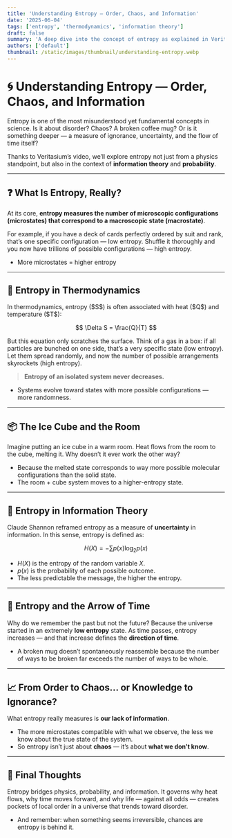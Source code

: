 ```yaml
---
title: 'Understanding Entropy — Order, Chaos, and Information'
date: '2025-06-04'
tags: ['entropy', 'thermodynamics', 'information theory']
draft: false
summary: 'A deep dive into the concept of entropy as explained in Veritasium’s video: from thermodynamics to information theory, we unravel why entropy is not just about disorder but about what we don’t know.'
authors: ['default']
thumbnail: /static/images/thumbnail/understanding-entropy.webp
---
```


# 🌀 Understanding Entropy — Order, Chaos, and Information

Entropy is one of the most misunderstood yet fundamental concepts in science. Is it about disorder? Chaos? A broken coffee mug? Or is it something deeper — a measure of ignorance, uncertainty, and the flow of time itself?

Thanks to Veritasium’s video, we’ll explore entropy not just from a physics standpoint, but also in the context of **information theory** and **probability**.

<Youtube id="DxL2HoqLbyA" title="video-embed-veritasium" />

---

## ❓ What Is Entropy, Really?

At its core, **entropy measures the number of microscopic configurations (microstates) that correspond to a macroscopic state (macrostate)**.

For example, if you have a deck of cards perfectly ordered by suit and rank, that’s one specific configuration — low entropy. Shuffle it thoroughly and you now have trillions of possible configurations — high entropy.

- More microstates = higher entropy

---

## 🧊 Entropy in Thermodynamics

In thermodynamics, entropy (\$S\$) is often associated with heat (\$Q\$) and temperature (\$T\$):

$$
\Delta S = \frac{Q}{T}
$$

But this equation only scratches the surface. Think of a gas in a box: if all particles are bunched on one side, that’s a very specific state (low entropy). Let them spread randomly, and now the number of possible arrangements skyrockets (high entropy).

> **Entropy of an isolated system never decreases.**

- Systems evolve toward states with more possible configurations — more randomness.

---

## 📦 The Ice Cube and the Room

Imagine putting an ice cube in a warm room. Heat flows from the room to the cube, melting it. Why doesn’t it ever work the other way?

- Because the melted state corresponds to way more possible molecular configurations than the solid state.
- The room + cube system moves to a higher-entropy state.

---

## 🧠 Entropy in Information Theory

Claude Shannon reframed entropy as a measure of **uncertainty** in information. In this sense, entropy is defined as:

$$
H(X) = -\sum p(x) \log_2 p(x)
$$

- $H(X)$ is the entropy of the random variable $X$.
- $p(x)$ is the probability of each possible outcome.
- The less predictable the message, the higher the entropy.

---

## 🔄 Entropy and the Arrow of Time

Why do we remember the past but not the future? Because the universe started in an extremely **low entropy** state. As time passes, entropy increases — and that increase defines the **direction of time**.

- A broken mug doesn’t spontaneously reassemble because the number of ways to be broken far exceeds the number of ways to be whole.

---

## 📈 From Order to Chaos… or Knowledge to Ignorance?

What entropy really measures is **our lack of information**.

- The more microstates compatible with what we observe, the less we know about the true state of the system.
- So entropy isn’t just about **chaos** — it’s about **what we don’t know**.

---

## 🧩 Final Thoughts

Entropy bridges physics, probability, and information. It governs why heat flows, why time moves forward, and why life — against all odds — creates pockets of local order in a universe that trends toward disorder.

- And remember: when something seems irreversible, chances are entropy is behind it.
